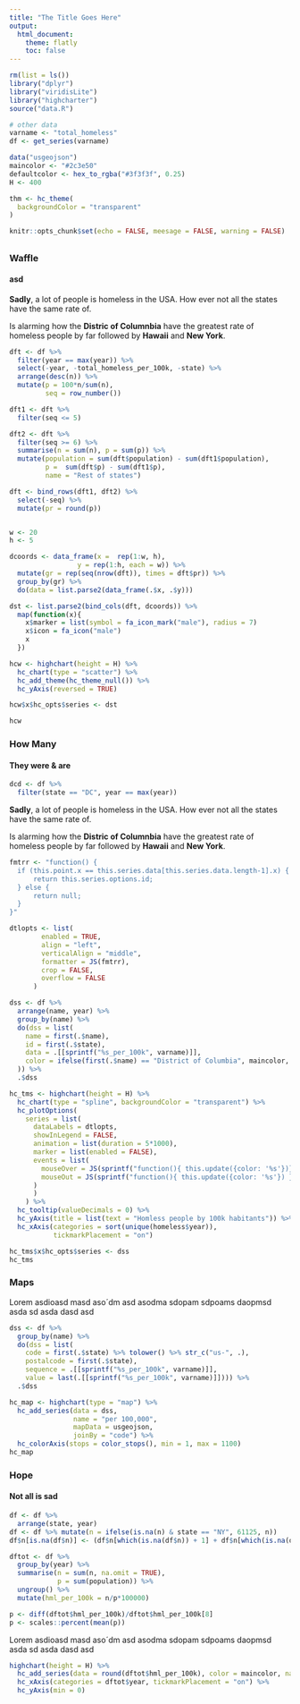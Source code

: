 ---
title: "The Title Goes Here"
output:
  html_document:
    theme: flatly
    toc: false
---

<link rel="stylesheet" href="styles.css">
```{r setup, include = FALSE, echo = FALSE, meesage = FALSE, warning = FALSE}
rm(list = ls())
library("dplyr")
library("viridisLite")
library("highcharter")
source("data.R")

# other data
varname <- "total_homeless"
df <- get_series(varname) 

data("usgeojson")
maincolor <- "#2c3e50"
defaultcolor <- hex_to_rgba("#3f3f3f", 0.25)
H <- 400

thm <- hc_theme(
  backgroundColor = "transparent"
)

knitr::opts_chunk$set(echo = FALSE, meesage = FALSE, warning = FALSE)
```

##  {.tabset .tabset-fade .tabset-pills}

### Waffle

#### asd

<div class="col-md-4">
**Sadly**, a lot of people is homeless in the USA. How ever not all the 
states have the same rate of.

Is alarming how the **Distric of Columnbia** have the greatest 
rate of homeless people by far followed by **Hawaii** and
**New York**.
</div>

<div class="col-md-8">
```{r}
dft <- df %>% 
  filter(year == max(year)) %>% 
  select(-year, -total_homeless_per_100k, -state) %>% 
  arrange(desc(n)) %>% 
  mutate(p = 100*n/sum(n),
         seq = row_number())

dft1 <- dft %>% 
  filter(seq <= 5) 

dft2 <- dft %>% 
  filter(seq >= 6) %>% 
  summarise(n = sum(n), p = sum(p)) %>% 
  mutate(population = sum(dft$population) - sum(dft1$population),
         p =  sum(dft$p) - sum(dft1$p),
         name = "Rest of states")

dft <- bind_rows(dft1, dft2) %>% 
  select(-seq) %>% 
  mutate(pr = round(p))


w <- 20
h <- 5

dcoords <- data_frame(x =  rep(1:w, h),
                 y = rep(1:h, each = w)) %>% 
  mutate(gr = rep(seq(nrow(dft)), times = dft$pr)) %>% 
  group_by(gr) %>% 
  do(data = list.parse2(data_frame(.$x, .$y)))

dst <- list.parse2(bind_cols(dft, dcoords)) %>% 
  map(function(x){
    x$marker = list(symbol = fa_icon_mark("male"), radius = 7)
    x$icon = fa_icon("male")
    x
  })

hcw <- highchart(height = H) %>% 
  hc_chart(type = "scatter") %>% 
  hc_add_theme(hc_theme_null()) %>% 
  hc_yAxis(reversed = TRUE)

hcw$x$hc_opts$series <- dst

hcw

```

</div>


### How Many

#### They were & are

```{r intro}
dcd <- df %>% 
  filter(state == "DC", year == max(year))

```

<div class="col-md-4">
**Sadly**, a lot of people is homeless in the USA. How ever not all the 
states have the same rate of.

Is alarming how the **Distric of Columnbia** have the greatest 
rate of homeless people by far followed by **Hawaii** and
**New York**.
</div>

<div class="col-md-8">
```{r}
fmtrr <- "function() {
  if (this.point.x == this.series.data[this.series.data.length-1].x) {
      return this.series.options.id;
  } else {
      return null;
  }
}"

dtlopts <- list(
        enabled = TRUE,
        align = "left",
        verticalAlign = "middle",
        formatter = JS(fmtrr),
        crop = FALSE,
        overflow = FALSE
      )

dss <- df %>% 
  arrange(name, year) %>% 
  group_by(name) %>% 
  do(dss = list(
    name = first(.$name),
    id = first(.$state),
    data = .[[sprintf("%s_per_100k", varname)]],
    color = ifelse(first(.$name) == "District of Columbia", maincolor, defaultcolor)
  )) %>% 
  .$dss

hc_tms <- highchart(height = H) %>%
  hc_chart(type = "spline", backgroundColor = "transparent") %>%
  hc_plotOptions(
    series = list(
      dataLabels = dtlopts,
      showInLegend = FALSE,
      animation = list(duration = 5*1000),
      marker = list(enabled = FALSE),
      events = list(
        mouseOver = JS(sprintf("function(){ this.update({color: '%s'})}", maincolor)),
        mouseOut = JS(sprintf("function(){ this.update({color: '%s'}) }", defaultcolor))
      )
      )
    ) %>% 
  hc_tooltip(valueDecimals = 0) %>% 
  hc_yAxis(title = list(text = "Homless people by 100k habitants")) %>% 
  hc_xAxis(categories = sort(unique(homeless$year)),
           tickmarkPlacement = "on")

hc_tms$x$hc_opts$series <- dss
hc_tms
```
</div>


### Maps

<div class="col-md-4">
 
Lorem asdioasd masd aso´dm asd asodma sdopam sdpoams daopmsd asda sd asda dasd asd

</div>
<div class="col-md-8">
```{r}
dss <- df %>% 
  group_by(name) %>% 
  do(dss = list(
    code = first(.$state) %>% tolower() %>% str_c("us-", .),
    postalcode = first(.$state),
    sequence = .[[sprintf("%s_per_100k", varname)]],
    value = last(.[[sprintf("%s_per_100k", varname)]]))) %>% 
  .$dss

hc_map <- highchart(type = "map") %>% 
  hc_add_series(data = dss,
                name = "per 100,000",
                mapData = usgeojson,
                joinBy = "code") %>% 
  hc_colorAxis(stops = color_stops(), min = 1, max = 1100)
hc_map

```
</div>



### Hope

#### Not all is sad

```{r hope}
df <- df %>% 
  arrange(state, year) 
df <- df %>% mutate(n = ifelse(is.na(n) & state == "NY", 61125, n))
df$n[is.na(df$n)] <- (df$n[which(is.na(df$n)) + 1] + df$n[which(is.na(df$n)) - 1] ) /2

dftot <- df %>% 
  group_by(year) %>% 
  summarise(n = sum(n, na.omit = TRUE),
            p = sum(population)) %>% 
  ungroup() %>% 
  mutate(hml_per_100k = n/p*100000)

p <- diff(dftot$hml_per_100k)/dftot$hml_per_100k[8]
p <- scales::percent(mean(p)) 
```


<div class="col-md-4">
 

Lorem asdioasd masd aso´dm asd asodma sdopam sdpoams daopmsd asda sd asda dasd asd

</div>
<div class="col-md-8">
```{r}
highchart(height = H) %>% 
  hc_add_series(data = round(dftot$hml_per_100k), color = maincolor, name = "Total homeless") %>% 
  hc_xAxis(categories = dftot$year, tickmarkPlacement = "on") %>% 
  hc_yAxis(min = 0)
```
</div>



